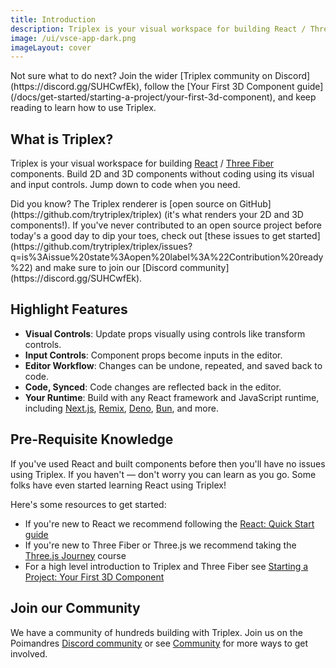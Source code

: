 ```yaml
---
title: Introduction
description: Triplex is your visual workspace for building React / Three Fiber components.
image: /ui/vsce-app-dark.png
imageLayout: cover
---
```



<DownloadThanks>
  Not sure what to do next? Join the wider [Triplex community on
  Discord](https://discord.gg/SUHCwfEk), follow the [Your First 3D Component
  guide](/docs/get-started/starting-a-project/your-first-3d-component), and keep
  reading to learn how to use Triplex.
</DownloadThanks>

## What is Triplex?

Triplex is your visual workspace for building [React](https://react.dev) / [Three Fiber](https://r3f.docs.pmnd.rs) components. Build 2D and 3D components without coding using its visual and input controls. Jump down to code when you need.

<KnowledgeCallout>
  Did you know? The Triplex renderer is [open source on
  GitHub](https://github.com/trytriplex/triplex) (it's what renders your 2D and
  3D components!). If you've never contributed to an open source project before
  today's a good day to dip your toes, check out [these issues to get
  started](https://github.com/trytriplex/triplex/issues?q=is%3Aissue%20state%3Aopen%20label%3A%22Contribution%20ready%22)
  and make sure to join our [Discord community](https://discord.gg/SUHCwfEk).
</KnowledgeCallout>

## Highlight Features

- **Visual Controls**: Update props visually using controls like transform controls.
- **Input Controls**: Component props become inputs in the editor.
- **Editor Workflow**: Changes can be undone, repeated, and saved back to code.
- **Code, Synced**: Code changes are reflected back in the editor.
- **Your Runtime**: Build with any React framework and JavaScript runtime, including [Next.js](https://nextjs.org/), [Remix](https://remix.run/), [Deno](https://deno.com/), [Bun](https://bun.com/), and more.

## Pre-Requisite Knowledge

If you've used React and built components before then you'll have no issues using Triplex. If you haven't — don't worry you can learn as you go. Some folks have even started learning React using Triplex!

Here's some resources to get started:

- If you're new to React we recommend following the [React: Quick Start guide](https://react.dev/learn)
- If you're new to Three Fiber or Three.js we recommend taking the [Three.js Journey](https://threejs-journey.com/lessons/what-are-react-and-react-three-fiber) course
- For a high level introduction to Triplex and Three Fiber see [Starting a Project: Your First 3D Component](/docs/get-started/starting-a-project/your-first-3d-component)

## Join our Community

We have a community of hundreds building with Triplex. Join us on the Poimandres [Discord community](https://discord.gg/SUHCwfEk) or see [Community](/docs/community) for more ways to get involved.

<PagesList variant="grid" route="/docs" />
